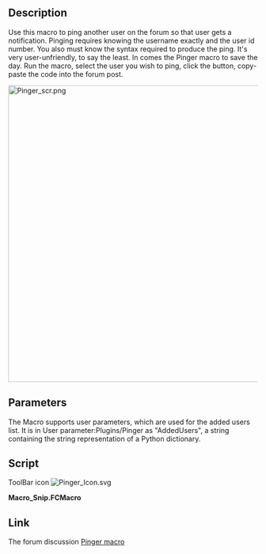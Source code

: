 <languages/>
<translate>

<!--T:1-->
{{Macro
|Name=Macro Pinger
|Icon=Pinger_Icon.svg
|Description=Use this macro to easily ping users on the FreeCAD forum. Select the user from the combo box, click Ping, paste code into the forum post. You may add new users.
|Author=TheMarkster
|Version=1.81
|Date=2022.03.28
|FCVersion=0.19
|Download=[https://wiki.freecadweb.org/images/6/67/Pinger_Icon.svg ToolBar Icon]
|SeeAlso=[[Macro_Snip|Macro Snip]]
}}

== Description == <!--T:2--> 

<!--T:3-->
Use this macro to ping another user on the forum so that user gets a notification. Pinging requires knowing the username exactly and the user id number. You also must know the syntax required to produce the ping. It's very user-unfriendly, to say the least. In comes the Pinger macro to save the day. Run the macro, select the user you wish to ping, click the {{Button|Ping}} button, copy-paste the code into the forum post.

</translate>
[[File:Pinger_scr.png|600px]]
<translate>
<!--T:4-->
{{Caption|Pinger screenshot}}

== Parameters == <!--T:5--> 

<!--T:6-->
The Macro supports user parameters, which are used for the added users list. It is in User parameter:Plugins/Pinger as "AddedUsers", a string containing the string representation of a Python dictionary.

== Script == <!--T:7-->

<!--T:8-->
ToolBar icon
</translate>
[[Image:Pinger_Icon.svg]]

'''Macro_Snip.FCMacro'''

{{MacroCode|code=
# -*- coding: utf-8 -*-
## Pinger macro v1.8
## By: TheMarkster
#  2022.03.28
## Aids in pinging users on the forum
## Select the user from the list and paste clipboard contents into the forum
__version__ = "1.81"
from PySide import QtGui,QtCore
import FreeCADGui as Gui
import FreeCAD
import json

#werner's code to get about info
class AboutInfo(QtCore.QObject):
    def __init__(self):
        super(AboutInfo, self).__init__()

    def eventFilter(self, obj, ev):
        if obj.metaObject().className() == "Gui::Dialog::AboutDialog" and\
        ev.type() == ev.ChildPolished and\
        hasattr(obj, 'on_copyButton_clicked'):
            obj.on_copyButton_clicked()
            QtGui.QApplication.instance().postEvent(obj, QtGui.QCloseEvent())
        return False

class PingerDlg:
    def __init__(self,parent=Gui.getMainWindow()):
        self.dict1 = {}
        self.setupDict1()
        self.pg = FreeCAD.ParamGet("User parameter:Plugins/Pinger")
        self.addedDict = {}
        self.fetchAdded() #updates self.addedDict
        self.fullDict = {}
        self.recentDict = {}
        self.cbUsers = QtGui.QComboBox()
        self.cbUsers.setEditable(True)
        self.cbUsers.lineEdit().returnPressed.connect(self.onReturnPressed)
        self.cbUsers.setToolTip("Type in a new name to add a new user, then click Ping/Add or press Enter.")
        self.form = QtGui.QDialog(parent, QtCore.Qt.Tool)
        self.form.setAttribute(QtCore.Qt.WA_DeleteOnClose, True)
        self.form.setWindowTitle("Pinger v"+__version__)
        self.form.setWindowIcon(QIconFromXPMString(__icon__))
        self.layout = QtGui.QVBoxLayout()
        self.form.setLayout(self.layout)
        topLine = QtGui.QHBoxLayout()
        iconBtn = QtGui.QPushButton()
        iconBtn.setIcon(QIconFromXPMString(__icon__))
        iconBtn.clicked.connect(self.information)
        topLine.addWidget(iconBtn)
        iconBtn.setMaximumWidth(48)
        self.layout.addLayout(topLine)
        usersLabel = QtGui.QLabel("Users: ")
        usersLabel.setMaximumWidth(100)
        topLine.addWidget(usersLabel)
        topLine.addWidget(self.cbUsers)
        self.pingBtn = QtGui.QPushButton("Ping/Add")
        self.pingBtn.setToolTip("Ping this user or add the user if not already in database.")
        topLine.addWidget(self.pingBtn)
        self.pingBtn.clicked.connect(self.onPingBtnClicked)
        secondLine = QtGui.QHBoxLayout()
        self.layout.addLayout(secondLine)
        self.aboutBtn = QtGui.QPushButton("About info")
        self.aboutBtn.setToolTip("Copy FreeCAD about information to clipboard")
        self.aboutBtn.clicked.connect(self.getAboutInfo)
        secondLine.addWidget(self.aboutBtn)
        self.editBtn = QtGui.QPushButton("Edit user id")
        self.editBtn.clicked.connect(self.onEditBtnClicked)
        secondLine.addWidget(self.editBtn)
        self.delBtn = QtGui.QPushButton("Remove user")
        self.delBtn.setToolTip("Remove user from added user list")
        self.delBtn.clicked.connect(self.onDelBtnClicked)
        secondLine.addWidget(self.delBtn)
        self.sortCheckBox = QtGui.QCheckBox("Sorted")
        secondLine.addWidget(self.sortCheckBox)
        self.sortCheckBox.stateChanged.connect(self.populateUsers)
        self.msgBox = QtGui.QPlainTextEdit()
        self.layout.addWidget(self.msgBox)
        recentLine = QtGui.QHBoxLayout()
        self.recentList = QtGui.QComboBox()
        self.recentList.setMinimumWidth(175)
        recentLine.addWidget(QtGui.QLabel("Recents:"))
        recentLine.addWidget(self.recentList)
        self.layout.addLayout(recentLine)
        self.recentPingBtn = QtGui.QPushButton("Ping")
        self.recentPingBtn.clicked.connect(self.onRecentPingBtnClicked)
        recentLine.addWidget(self.recentPingBtn)
        self.removeUserFromRecentBtn = QtGui.QPushButton("Remove user")
        self.removeUserFromRecentBtn.clicked.connect(self.onRemoveUserFromRecentBtnClicked)
        self.removeUserFromRecentBtn.setToolTip("Remove this user from recent list")
        recentLine.addWidget(self.removeUserFromRecentBtn)
        self.removeAllUsersFromRecentBtn = QtGui.QPushButton("Remove all")
        self.removeAllUsersFromRecentBtn.setToolTip("Remove all users from recent list")
        self.removeAllUsersFromRecentBtn.clicked.connect(self.onRemoveAllUsersFromRecentBtnClicked)
        recentLine.addWidget(self.removeAllUsersFromRecentBtn)
        self.populateUsers()

    def onRecentPingBtnClicked(self, arg1):
        curRecent = self.recentList.currentText()
        if not curRecent:
            self.msg("Recent users is empty","Error")
            return
        self.cbUsers.setCurrentText(curRecent)
        self.onPingBtnClicked(True)

    def onRemoveUserFromRecentBtnClicked(self, arg1):
        curRecent = self.recentList.currentText()
        if not curRecent:
            self.msg("Recent users is empty","Error")
            return
        self.recentDict.pop(curRecent)
        jstring = json.dumps(self.recentDict)
        self.pg.SetString("RecentUsers",jstring)
        self.populateUsers()

    def onRemoveAllUsersFromRecentBtnClicked(self, arg1):
        self.recentDict = {}
        self.pg.SetString("RecentUsers","{}")
        self.populateUsers()

    def msg(self, txt, msgType="Message"):
        if msgType == "Message":
            self.msgBox.setStyleSheet("color:black")
        elif msgType == "Error":
            self.msgBox.setStyleSheet("color:red")
        elif msgType == "Warning":
            self.msgBox.setStyleSheet("color:yellow")
        self.msgBox.setPlainText(txt)

    def buildFullDict(self):
        self.fullDict = {}
        defaultUsers = [k for k in self.dict1.keys()]
        self.fetchAdded()
        self.fetchRecent()
        addedUsers = [k for k in self.addedDict.keys()]
        for k,v in self.addedDict.items():
            self.fullDict[k] = v
        for k,v in self.dict1.items():
            self.fullDict[k] = v



    def populateUsers(self):
        self.buildFullDict()
        self.cbUsers.clear()
        self.cbUsers.addItem('--select user--')
        if self.sortCheckBox.checkState():
            self.cbUsers.addItems(sorted(self.fullDict))
        else:
            self.cbUsers.addItems(list(self.fullDict))
        self.fetchRecent()
        self.recentList.clear()
        self.recentList.addItems(list(self.recentDict))

    def fetchAdded(self):
        addedStr = self.pg.GetString("AddedUsers","{}")
        self.addedDict = json.loads(addedStr)

    def fetchRecent(self):
        recentStr = self.pg.GetString("RecentUsers","{}")
        self.recentDict = json.loads(recentStr)

    def addUser(self, username):
        self.fetchAdded()
        self.fetchRecent()
        curId =""
        if username in self.addedDict:
            curId = self.addedDict[username]
        id,ok = QtGui.QInputDialog.getText(self.form,"Add/Edit user",f"Enter user id for {username}:",text=curId)
        if not ok:
            return False
        try:
            id_int = int(id)
        except ValueError as ve:
            self.msg(f"{ve}","Error")
            return False
        self.addedDict[username] = id
        self.recentDict[username] = id
        jstring = json.dumps(self.addedDict)
        self.pg.SetString("AddedUsers",jstring)
        jstring = json.dumps(self.recentDict)
        self.pg.SetString("RecentUsers",jstring)
        self.buildFullDict()
        self.populateUsers()
        return True

    def information(self):
        self.msg("Pinger macro is to help in pinging users on the FreeCAD forum.\n\
Usage: select a user, click Ping/Add button, paste text from clipboard into forum\n\n\
To add a new user: type in the new name, click Ping/Add button.\n\n\
Click About info button to copy your FreeCAD version information to the clipboard.\n\n\
Only added users may be edited or removed.\n\n\
Sorted checkbox sorts the users alphabetically.  \
Added users are at the top of the list when not sorted, then according to number of posts.\n\n\
Only users with 100+ posts (at the time the database was updated) are guaranteed to appear in the list.\n\
")

    def onDelBtnClicked(self, arg1):
        username = self.cbUsers.currentText()
        if not username in self.addedDict:
            self.msg(f"{username} is not an added user, cannot be deleted","Error")
            return
        self.addedDict.pop(username)
        jstring = json.dumps(self.addedDict)
        self.pg.SetString("AddedUsers",jstring)
        if username in self.recentDict:
            self.recentDict.pop(username)
            jstring = json.dumps(self.recentDict)
            self.pg.SetString("RecentUsers",jstring)
        self.cbUsers.clear()
        self.populateUsers()
        self.msg(f"{username} has been removed from added users","Message")

    def onReturnPressed(self):
        self.onPingBtnClicked(True)

    def onEditBtnClicked(self, arg1):
        username = self.cbUsers.currentText()
        if not username in self.dict1: #adding edits addedusers only
            if not self.addUser(username):
                return
        else:
            self.msg(f"{username} is in default dictionary, cannot be edited","Error")
            return

    def onPingBtnClicked(self, arg1):
        username = self.cbUsers.currentText()
        if username == '--select user--':
            return
        if not username in self.fullDict:
            if not self.addUser(username):
                return
        ping = "[quote="+username+" user_id="+self.fullDict[username]+"]\npinged by pinger macro\n[/quote]"
        self.setClipText(ping)
        self.msg("Success!\n\nNow copied to clipboard: \n\n"+ping)
        self.form.setFocus()
        self.fetchRecent()
        if not username in self.recentDict:
            self.recentDict[username] = self.fullDict[username]
            jstring = json.dumps(self.recentDict)
            self.pg.SetString("RecentUsers",jstring)
            self.populateUsers()
        #self.form.close()

    def getClipText(self):
        clip = QtGui.QClipboard()
        return clip.text(QtGui.QClipboard.Clipboard)

    def setClipText(self,txt):
        clip = QtGui.QClipboard()
        clip.setText(txt)

    def getAboutInfo(self):
        ai=AboutInfo()
        QtGui.QApplication.instance().installEventFilter(ai)
        Gui.runCommand("Std_About")
        QtGui.QApplication.instance().removeEventFilter(ai)
        del ai
        clipText = self.getClipText()
        self.msg(f"Success!  Following now copied to clipboard:\n\n{clipText}")
        self.form.setFocus()

    def setupDict1(self):
        self.dict1 = {'chrisb': '5646', 'NormandC': '202', 'wmayer': '69', 'yorik': '68', 'bernd': '2069', 'Kunda1': '12229', 'jmaustpc': '611', 'triplus': '782', 'DeepSOIC': '3888', 'freecad-heini-1': '2598', 'openBrain': '22265', 'sgrogan': '4252', 'bejant': '1940', 'thomas-neemann': '29293', 'vocx': '21943', 'drmacro': '2867', 'microelly2': '2364', 'Roy_043': '22936', 'abdullah': '3232', 'papyblaise': '25808', 'wandererfan': '1375', 'TheMarkster': '19292', 'paullee': '8738', 'kisolre': '22435', 'mario52': '1058',
'quick61': '2030', 'looo': '2349', 'Vincen': '5772', 'uwestoehr': '23505', 'Shalmeneser': '38754', 'PrzemoF': '3666', 'jriegel': '67', 'GeneFC': '8180', 'ickby': '686', 'easyw-fc': '6387', 'meme2704': '14145', 'shoogen': '765', 'sliptonic': '708', 'renatorivo': '918', 'thschrader': '15166', 'kkremitzki': '7997', 'freedman': '19098', 'Bance': '5418', 'herbk': '4353', 'keithsloan52': '930', 'Jee-Bee': '6234', 'r-frank': '1529', 'realthunder': '12167', 'carlopav': '23005', 'Chris_G': '2561',
'onekk': '5245', 'ulrich1a': '1928', 'Joel_graff': '14673', 'chennes': '11959', 'Forthman': '19652', 'rockn': '681', 'freman': '22524', 'adrianinsaval': '19302', 'saso': '3305', 'Zolko': '22794', 'Willem': '9760', 'mlampert': '10163', 'tanderson69': '208', 'bitacovir': '3136', 'Syres': '21041', 'hammax': '12483', 'HakanSeven12': '23711', 'roerich_64': '6075', 'UR_': '12184', 'Dirk.B': '23630', 'HoWil': '6222', 'user1234': '9411', '-alex-': '23825', 'HarryGeier': '15774', 'freecadjam': '20736',
'flachyjoe': '984', 'bambuko': '27936', 'jeno': '3508', 'HarryvL': '18062', 'kbwbe': '19380', 'peterl94': '1819', 'RatonLaveur': '24547', 'johnwang': '23504', 'cox': '4523', 'M4x': '13711', 'reox': '9769', 'pablogil': '4517', 'domad': '33963', 'david69': '2566', 'edwilliams16': '36484', 'leoheck': '19003', 'Russ4262': '20523', 'heda': '7350', 'ppemawm': '1807', 'ArminF': '11953', 'jp-willm': '7776', 'Pauvres_honteux': '2803', 'regis': '6401', 'vejmarie': '7506', 'Gift': '6611',
'ian.rees': '3449', 'pperisin': '356', 'emills2': '5929', 'dubstar-04': '1642', 'ezzieyguywuf': '6058', 'mrlukeparry': '607', 'fc_tofu': '29038', 'logari81': '270', 'FaDa3D': '16107', 'jpg87': '13810', 'NewJoker': '36858', 'eivindkvedalen': '1546', 'damian': '6134', 'oliveroxtoby': '11950', 'Vagulus': '35139', 'jtm2020hyo': '35626', 'Cobraschock': '25890', 'jrheinlaender': '997', 'cappy0815': '4130', 'kaktus': '26846', 'Jimidi': '15956', 'vanuan': '22024', 'davidosterberg': '36295', 'ebrahi': '21433', 'kwahoo': '2441',
'Joyas': '3582', 'r.tec': '4264', 'dcapeletti': '3651', 'drei': '3278', 'schupin': '18259', 'mariwan': '39136', 'agryson': '11337', 'JoshM': '16808', 'jnxd': '5734', 'Cekuhnen': '43243', 'manuelkrause': '20592', 'Mar': '14191', 'aapo': '22095', 'blue0cean': '23920', 'fandaL': '3658', 'Fran': '16427', 'teobo': '2833', 'paddle': '29478', 'OficineRobotica': '23938', 'Giuli': '9935', 'danielfalck': '689', 'makkemal': '5932', 'apeltauer': '16146', 'shaise': '6188', 'bavariaSHAPE': '3425',
'ragohix769': '35209', 'galou_breizh': '334', 'garya': '22407', 'fcaduser': '2823', 'jaisejames': '10269', 'bill': '5185', 'blacey': '7328', 'fosselius': '8591', 'herrdeh': '3918', 'jruiz': '4299', 'edi': '29214', 'Sudhanshu': '21878', 'fran6t': '3600', 'wsteffe': '3846', 'nemesis': '2986', 'holdi': '11560', 'piffpoof': '4556', 'mnesarco': '30314', 'f3nix': '6125', 'furti': '17491', 'balrobs': '30989', 'amrit3701': '9146', 'jbe': '2330', 'Roland': '6638', 'rynn': '20919',
'jreinhardt': '2072', 'koluna': '21576', 'chakkree': '6331', 'RedBaron': '36427', 'memfis': '11177', 'Evgeniy': '43393', 'plgarcia': '6249', 'arturromarr': '15598', 'Sura': '21412', 'Lauri': '13429', 'joha2': '10551', 'cad1234': '22955', 'lemonbug': '4228', 'C4e': '49784', 'MRx': '35035', 'Claud': '29138', 'clintonsam75': '3470', 'Repman': '3536', 'Moult': '23100', 'OldDraftsman': '16332', 'LHC': '36255', 'usbhub': '24632', 'efyx': '4074', 'catman': '23210', 'JMG': '2538',
'polymer': '3974', 'Miq58': '46857', 'hobbes1069': '725', 'dxp.dev': '22713', 'wega': '2347', 'mendy': '19994', 'Konstantin': '3649', 'Renat': '3315', 'davecoventry': '2481', 'gsandy': '23521', 'blonblon': '10279', 'Drederwisch': '11726', 'Aleks': '30029', 'oldmachine': '15343', 'salp': '2409', 'FBXL5': '26761', 'Marco_T': '7564', 'bgoodr': '3447', 'dimitar': '25801', 'CharlieMAC': '3179', 'Markymark': '28078', 'HBC0': '6833', 'obelisk79': '36480', 'ceremcem': '18069', 'arcol': '2320',
'qingfeng.xia': '6825', 'MaurinoWeb': '15573', 'hhassey': '6158', 'Brutha': '5971', 'lainegates': '1295', 'FC-Architecter': '19079', 'papy': '21427', 'chrisf': '2578', 'nahshon': '1973', 'MSOlsen65': '29727', 'ediloren': '1783', 'dan-miel': '21478', 'jean.thil': '6498', 'pl7i92LCNC': '24265', 'falviani': '25270', 'foxint': '7589', 'project4': '1944', 'j-dowsett': '652', 'un1corn': '7434', 'kwahooo': '254', 'qwerty_f': '36471', 'drum22': '40830', 'Luixx': '18322', 'paul18': '3622', 'serrepattes': '15169',
'cram': '11546', 'a3bksll47': '19044', 'joel': '12631', 'yoshimitsuspeed': '1337', 'heron': '30887', 'HartmutG': '10744', 'Smiling_user': '35383', 'josegegas': '13017', 'gdo35': '858', 'spanner888': '25590', 'dprojects': '13594', 'ProBowlUk': '4171', 'C_h_o_p_i_n': '25037', 'JussyAD': '41661', 'rentlau_64': '4246', 'Do': '11781', 'Piero69': '26052', 'tonyaimer': '27612', 'AR795': '20058', 'heilo': '12525', 'iplayfast': '27301', 'hardeeprai': '255', 'Turro75': '9800', 'Wsk8': '22665', 'Fat-Zer': '4325',
'Grub': '37710', 'Sam': '8192', 'TomB19': '25136', 'agima2': '12024', 'jmarie3D': '31172', 'Norus': '6964', 'S.N.A.L': '3080', 'PeterSD': '48559', 'Olav': '11423', 'Renato': '5905', 'kanagan': '5980', 'Routerworks': '19363', 'tom': '5727', 'Spindoctor': '6848', 'm42kus': '3911', 'freecc': '18704', 'ikua': '14240', 'grandcross': '6949', 'JellyPalm': '30355', 'TopDown': '20410', 'babaroga': '9780', 'Leatherman': '12789', 'cblt2l': '251', 'psicofil': '789', 'japie': '3493',
'turn211': '39797', 'crobar': '3893', 'christi': '22009', 'gbroques': '29296', 'industromatic': '2997', 'clytle374': '2207', 'nyholku': '12058', 'doia': '42412', 'ajoeiam': '24132', 'ABeton': '27254', 'CrashedAgain': '29187', 'wvmarle': '4214', 'run_the_race': '39789', 'derschutzhund': '3592', 'ToniTen': '36030', 'sanguinariojoe': '574', 'perot': '16372', '1D_Inc': '23696', 'etrombly': '28581', 'cadcam': '30470', 'TedM': '30824', 'crashfridh': '1483', 'Anderl': '17746', 'Chaospilot': '22486', 'Eric': '25272',
'ektus': '1283', 'Eric': '25272', 'xbit': '36362', 'bhs67': '5322', 'hyarion': '34430', 'Mongrel_Shark': '10595', 'zbigg': '17804', '2cv001': '28971', 'oddtopus': '10205', 'exsolvespacer': '39536', 'jakob': '3595', 'FemUser': '16291', 'luggw1': '13046', 'Cyril': '16289', 'jmcornil': '37409', 'kcleung': '512', 'm0n5t3r': '12818', 'Galahad': '20671', 'schnebeck': '15579', 'Crossleyuk': '20393', 'Hannu': '6761', 'HardRock': '18990', 'IzzY': '14602', 'maker': '19242', 'waebbl': '21119',
'bmsaus4ax': '37689', 'rebeltaz': '24648', 'Koemi': '17917', 'nic': '24865', 'xibinke': '5703', 'ifohancroft': '25644', 'albertdela': '16540', 'lot': '25410', 'jonasthomas': '873', 'Jos': '31258', 'jonasb': '38748', 'Ukacor': '24411', 'jmplonka': '11876', 'JiPe38': '28975', 'mfasano': '19405', 'KAP': '28935', 'scrungy_doolittle': '20416', 'doubters': '8165', 'smktec': '29984', 'eason': '5803', 'OakLD': '18151', 'brjhaverkamp': '6838', 'zohozer': '3684', 'roivai': '12794', 'prrvchr': '4119',
'hds': '13102', 'hholgi': '21563', 'bbear123': '2465', 'xf3qc': '16073', 'kreso-t': '20975', 'more11': '4079', 'alex::freecad': '3892', 'aerospaceweeb': '41416', 'cnirbhay': '9824', 'IanP': '7957', 'heideachim': '18226', 'felixlee868': '26041', 'seppelw': '18203', 'aguseguedre': '535', 'frecd': '5116', 'R23D': '29332', 'F_Rosa': '7885', 'Petrikas': '38333', 'freecadlzh': '30003', 'mrdic': '14954', 'Petert': '7290', 'duckmug': '42568', 'Gauthier': '3532', 'czinehuba': '21877', 'm.cavallerin': '20120',
'Gauthier': '3532', 'wagnerlip': '29985', 'abasel': '21318', 'NC3D': '10606', 'sibelius': '29023', 'mack5': '15924', 'Linden': '6627', 'manos': '37638', 'EkaitzEsteban': '21473', 's-light': '5425', 'NateM': '2390', 'kaih': '28962', 'julieng': '22492', 'Sidemountyucatan': '24853', 'django013': '5218', 'Bertel': '37383', 'lhagan': '108', 'PMac': '16406', 'MrRossi': '11492', 'spikey': '7624', 'Daniel84': '13510', 'Andr': '7655', 'PunyTune': '23110', 'bzb.dev001': '25224', 'godblessfq': '6436',
'godblessfq': '6436', 'DrBwts': '4281', 'neondata': '1573', 'mikeprice99': '34491', 'watsug': '36528', 'balazs': '4211', 'atzensepp': '5514', 'foadsf': '5587', 'onesz': '729', 'Gregor': '30570', 'Rost': '37043', 'oldestfox': '1910', 'Magnum56': '19253', 'hinckel': '4480', 'jmh': '4317', 'Serchu': '5411', 'miniellipse': '19613', 'Enyalios': '13094', 'Quaoar': '15966', 'Xav-83': '3750', 'A_3': '7639', 'andre': '2370', 'iogui': '24401', 'dulouie': '16780', 'j9lemmon': '2018',
        #add new users and userids here
        #some examples:
        #'Enyalios': '13094',
        #'agima2': '12024'

        }
def QIconFromXPMString(xpm_string):
    xpm = xpm_string.replace("\"","").replace(',','').splitlines()[4:-1]
    pixmap = QtGui.QPixmap(xpm)
    icon = QtGui.QIcon(pixmap)
    return icon

__icon__ = """
/* XPM */
static char *_648433055688[] = {
/* columns rows colors chars-per-pixel */
"64 64 4 1 ",
"  c black",
". c #FD8711",
"X c #FFC90E",
"o c None",
"oooooooooooooooooooooooooooooooooooooooooooooooooooooooooooooooo",
"oooooooooooooooooooooooooooooooooooooooooooooooooooooooooooooooo",
"oooooooooooooooooooooooooooooooooooooooooooooooooooooooooooooooo",
"oooooooooooooooooooooooooooooooooooooooooooooooooooooooooooooooo",
"oooooooooooooooooooooooooooooooooooooooooooooooooooooooooooooooo",
"oooooooooooooooooooooooooooooooooooooooooooooooooooooooooooooooo",
"oooooooooooooooooooooooooooooooooooooooooooooooooooooooooooooooo",
"oooooooooooooooooooooooooooooooooooooooooooooooooooooooooooooooo",
"oooooooooooooooooooooooooooooooooooooooooooooooooooooooooooooooo",
"oooooooooooooooooooooooooooooooooooooooooooooooooooooooooooooooo",
"oooooooooooooooooooooooooooooooooooooooooooooooooooooooooooooooo",
"oooooooooooooooooooooooooooooooooooooooooooooooooooooooooooooooo",
"oooooooooooooooooooooooooooXXXXXXXoooooooooooooooooooooooooooooo",
"ooooooooooooooooooooooooXXXXXXXXXXXXoooooooooooooooooooooooooooo",
"oooooooooooooooooooooooXXXXX     XXXXooooooooooooooooooooooooooo",
"ooooooooooooooooooooooXXXX         XXXXooooooooooooooooooooooooo",
"oooooooooooooooooooooXXX            XXXXoooooooooooooooooooooooo",
"oooooooooooooooooooooXX      XXX      XXXooooooooooooooooooooooo",
"ooooooooooooooooooooXXX     XXXXX      XXXoooooooooooooooooooooo",
"oooooooooooooooooooXXX    XXXXXXXXX     XXoooooooooooooooooooooo",
"ooooooooooooooooooXXX    XXXXXXXXXXX    XXoooooooooooooooooooooo",
"oooooooooooooooooXXX    XXXXXoooXXXXX   XXXooooooooooooooooooooo",
"ooooooooooooooooXXX     XXXXoooooXXXX    XXXoooooooooooooooooooo",
"ooooooooooooooooXX     XXXXooo.oooXXXX    XXoooooooooooooooooooo",
"oooooooooooooooXXX    XXXXooo...oooXXXX   XXoooooooooooooooooooo",
"oooooooooooooooXXX    XXXXoo.....oooXXX   XXXooooooooooooooooooo",
"oooooooooooooooXXX   XXXXoo.......ooXXXX   XXooooooooooooooooooo",
"oooooooooooooooXXX   XXXXoo.......ooXXXX   XXooooooooooooooooooo",
"oooooooooooooooXX    XXXXoo.......ooXXXX   XXXoooooooooooooooooo",
"ooooooooooooooXXX    XXXooo.......oooXXX    XXoooooooooooooooooo",
"oooooooooooooXXX     XXXoo.........ooXXX    XXXooooooooooooooooo",
"oooooooooooooXXX    XXXXoo.........ooXXXX    XXooooooooooooooooo",
"oooooooooooooXXX   XXXXooo.........oooXXX    XXooooooooooooooooo",
"oooooooooooooXX    XXXXoo...........ooXXX    XXXoooooooooooooooo",
"oooooooooooooXX    XXXooo...........ooXXXX   XXXoooooooooooooooo",
"ooooooooooooXXX    XXXoo............ooXXXX    XXXooooooooooooooo",
"ooooooooooooXX    XXXooo............ooXXXXX    XXooooooooooooooo",
"ooooooooooooXX    XXXoo.............ooXXXXX    XXooooooooooooooo",
"oooooooooooXXX    XXXoo.............oooXXXX    XXooooooooooooooo",
"ooooooooooXXXX    XXooo..............oooXXX    XXooooooooooooooo",
"oooooooooXXX     XXXoo................oooXXX   XXXXooooooooooooo",
"ooooooooXXX      XXXoooooooooooooooooooooXXX    XXXXoooooooooooo",
"oooooooXXXX     XXXXXoooooooooooooooooooooXXX     XXXooooooooooo",
"oXXXXXXXX     XXXXXXXXXXXXXXXXXXXXXXXXXXXXXXXXX    XXXXXXXXXXooo",
"oXXXXXXX      XXXXXXXXXXXXXXXXXXXXXXXXXXXXXXXXX     XXXXXXXXXooo",
"oXX                                                        XXooo",
"oXX                                                        XXooo",
"oXX                                                        XXooo",
"oXX                                                        XXooo",
"oXX                                                        XXooo",
"oXXXXXXXXXXXXXXXXXXXXXXXXXXXXXXXXXXXXXXXXXXXXXXXXXXXXXXXXXXXXooo",
"oXXXXXXXXXXXXXXXXXXXXXXXXXXXXXXXXXXXXXXXXXXXXXXXXXXXXXXXXXXXXooo",
"oXXXXXXXXXXXXXXXXXXXXXXXXXXXXXXXXXXXXXXXXXXXXXXXXXXXXXXXXXXXXooo",
"oooooooooooooooooooooooooooooooooooooooooooooooooooooooooooooooo",
"oooooooooooooooooooooooooooooooooooooooooooooooooooooooooooooooo",
"oooooooooooooooooooooooooooooooooooooooooooooooooooooooooooooooo",
"oooooooooooooooooooooooooooooooooooooooooooooooooooooooooooooooo",
"oooooooooooooooooooooooooooooooooooooooooooooooooooooooooooooooo",
"oooooooooooooooooooooooooooooooooooooooooooooooooooooooooooooooo",
"oooooooooooooooooooooooooooooooooooooooooooooooooooooooooooooooo",
"oooooooooooooooooooooooooooooooooooooooooooooooooooooooooooooooo",
"oooooooooooooooooooooooooooooooooooooooooooooooooooooooooooooooo",
"oooooooooooooooooooooooooooooooooooooooooooooooooooooooooooooooo",
"oooooooooooooooooooooooooooooooooooooooooooooooooooooooooooooooo"
};
"""
#pinger = Pinger()
dlg = PingerDlg()

if __name__ == "__main__":
#    pinger.run()
    dlg.form.show()
}}

<translate>
==Link== <!--T:9--> 

<!--T:10-->
The forum discussion [https://forum.freecadweb.org/viewtopic.php?f=22&t=48872  Pinger macro]
</translate>